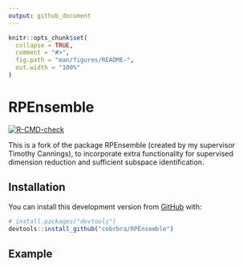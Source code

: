 ```yaml
---
output: github_document
---
```


<!-- README.md is generated from README.Rmd. Please edit that file -->

```r
knitr::opts_chunk$set(
  collapse = TRUE,
  comment = "#>",
  fig.path = "man/figures/README-",
  out.width = "100%"
)
```

# RPEnsemble

<!-- badges: start -->
[![R-CMD-check](https://github.com/cobrbra/RPEnsemble/workflows/R-CMD-check/badge.svg)](https://github.com/cobrbra/RPEnsemble/actions)
<!-- badges: end -->

This is a fork of the package RPEnsemble (created by my supervisor Timothy Cannings), to incorporate extra functionality for supervised dimension reduction and sufficient subspace identification.

## Installation

You can install this development version from [GitHub](https://github.com/) with:

``` r
# install.packages("devtools")
devtools::install_github("cobrbra/RPEnsemble")
```

## Example

